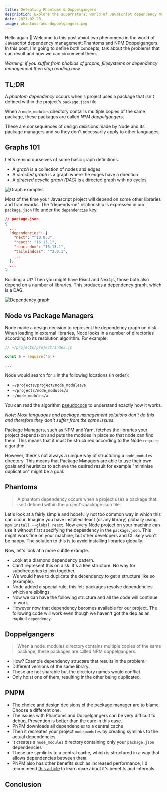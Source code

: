 ```yaml
---
title: Defeating Phantoms & Doppelgangers
description: Explore the supernatural world of Javascript dependency management
date: 2021-02-26
image: phantoms-and-doppelgangers.png
---
```


Hello again 👋 Welcome to this post about two phenomena in the world of Javascript dependency management: Phantoms and NPM Doppelgangers. In this post, I'm going to define both concepts, talk about the problems that can result and how we can circumvent them.

_Warning: if you suffer from phobias of graphs, filesystems or dependency management then stop reading now._

## TL;DR

A _phantom dependency_ occurs when a project uses a package that isn't defined within the project's `package.json` file.

When a `node_modules` directory contains multiple copies of the same package, these packages are called _NPM doppelgangers_.

These are consequences of design decisions made by Node and its package managers and so they don't necessarily apply to other languages.

## Graphs 101

Let's remind ourselves of some basic graph definitions.

- A _graph_ is a collection of nodes and edges
- A _directed graph_ is a graph where the edges have a direction
- A _directed acyclic graph (DAG)_ is a directed graph with no cycles

![Graph examples](/images/phantoms/graphs.png)

Most of the time your Javascript project will depend on some other libraries and frameworks. The "depends-on" relationship is expressed in our `package.json` file under the `dependencies` key.

```json
// package.json
{
  ...
  "dependencies": {
    "next": "^10.0.3",
    "react": "16.13.1",
    "react-dom": "16.13.1",
    "tailwindcss": "^2.0.1",
    ...
  },
  ...
}
```

Building a UI? Then you might have React and Next.js, those both also depend on a number of libraries. This produces a dependency graph, which is a DAG.

![Dependency graph](/images/phantoms/dependency-graph.png)

## Node vs Package Managers

Node made a design decision to represent the dependency graph on disk. When loading in external libraries, Node looks in a number of directories according to its resolution algorithm. For example:

```javascript
// ~/projects/project/index.js

const a = require('a')

...
```

Node would search for `a` in the following locations (in order):

- `~/projects/project/node_modules/a`
- `~/projects/node_modules/a`
- `~/node_modules/a`

You can read the algorithm [pseudocode](https://nodejs.org/api/modules.html#modules_all_together) to understand exactly how it works.

_Note: Most languages and package management solutions don't do this and therefore they don't suffer from the same issues._

Package Managers, such as NPM and Yarn, fetches the libraries your project depends-on and puts the modules in place so that node can find them. This means that it must be structured according to the Node `require` algorithm.

However, there's not always a unique way of structuring a `node_modules` directory. This means that Package Managers are able to use their own goals and heuristics to achieve the desired result for example "miminise duplication" might be a goal.

## Phantoms

> A phantom dependency occurs when a project uses a package that isn't defined within the project's package.json file.

Let's look at a fairly simple and hopefully not too common way in which this can occur. Imagine you have installed React (or any library) globally using `npm install --global react`. Now every Node project on your machine can use it without first specifying the dependency in the `package.json`. This might work fine on your machine, but other developers and CI likely won't be happy. The solution to this is to avoid installing libraries globally.

Now, let's look at a more subtle example.

- Look at a diamond dependency pattern.
- Can't represent this on disk. It's a tree structure. No way for subdirectories to join together.
- We would have to duplicate the dependency to get a structure like so (example).
- Node added a special rule, this lets packages resolve dependencies which are siblings.
- Now we can have the following structure and all the code will continue to work.
- However now that dependency becomes available for our project. The following code will work even though we haven't got the dep as an explicit `dependency`.

## Doppelgangers

> When a node_modules directory contains multiple copies of the same package, these packages are called NPM doppelgangers.

- How? Example dependency structure that results in the problem.
- Different versions of the same library.
- These are not sharable but the directory names would conflict.
- Only hoist one of them, resulting in the other being duplicated.

## PNPM

- The choice and design decisions of the package manager are to blame. Choose a different one.
- The issues with Phantoms and Doppelgangers can be very difficult to debug. Prevention is better than the cure in this case.
- PNPM downloads all dependencies to a central cache
- Then it recreates your project `node_modules` by creating symlinks to the actual dependencies.
- It creates a `node_modules` directory containing only your `package.json` dependencies
- These are symlinks to a central cache, which is structured in a way that allows dependencies between them.
- PNPM also has other benefits such as increased performance, I'd recommend [this article](https://www.kochan.io/nodejs/why-should-we-use-pnpm.html) to learn more about it's benefits and internals.

## Conclusion
